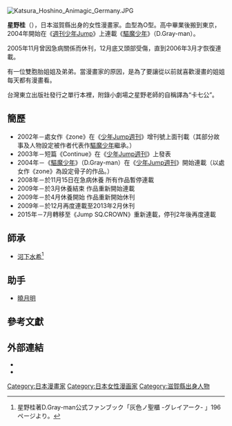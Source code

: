 {{blpsources|time=2019-07-01T17:51:08+00:00}}
[[File:Katsura_Hoshino_Animagic_Germany.JPG|thumb]]
{{japanese|japanese=星野 桂|kana=ほしの かつら|romaji=Hoshino Katsura}}

'''星野桂'''（{{bd|1980年|4月21日|catIdx=Hoshino, Katsura}}），日本滋賀縣出身的女性漫畫家。血型為O型。高中畢業後搬到東京，2004年開始在《[[週刊少年Jump|週刊少年Jump]]》上連載《[[驅魔少年|驅魔少年]]》（D.Gray-man）。

2005年11月曾因急病關係而休刊，12月底又頭部受傷，直到2006年3月才恢復連載。

有一位雙胞胎姐姐及弟弟。當漫畫家的原因，是為了要讓從以前就喜歡漫畫的姐姐每天都有漫畫看。

台灣東立出版社發行之單行本裡，附錄小劇場之星野老師的自稱譯為“卡七公”。

==簡歷==
*2002年－處女作《zone》在《[[少年Jump週刊|少年Jump週刊]]》增刊號上面刊載（其部分故事及人物設定被作者代表作[[驅魔少年|驅魔少年]]繼承。）
*2003年－短篇《Continue》在《[[少年Jump週刊|少年Jump週刊]]》上發表
*2004年－《[[驅魔少年|驅魔少年]]》（D.Gray-man）在《[[少年Jump週刊|少年Jump週刊]]》開始連載（以處女作《zone》為設定骨子的作品。）
*2008年－於11月15日在急病休養 所有作品暫停連載
*2009年－於3月休養結束 作品重新開始連載
*2009年－於4月休養開始 作品重新開始休刊
*2009年－於12月再度連載至2013年2月休刊
*2015年－7月轉移至《Jump SQ.CROWN》重新連載，停刊2年後再度連載

==師承==
*[[河下水希|河下水希]]<ref>星野桂著D.Gray-man公式ファンブック「灰色ノ聖櫃 -グレイアーク- 」196ページより。</ref>
==助手==
*[[曉月明|曉月明]]
==參考文獻==
<references />

==外部連結==
*{{PreViewBook|集英社-作者|星野 桂}}
*{{Instagram|katsura_5600|星野桂}}

{{Authority control}}
{{DEFAULTSORT:Hoshino, Katsura}}
[[Category:日本漫畫家|Category:日本漫畫家]]
[[Category:日本女性漫画家|Category:日本女性漫画家]]
[[Category:滋賀縣出身人物|Category:滋賀縣出身人物]]
